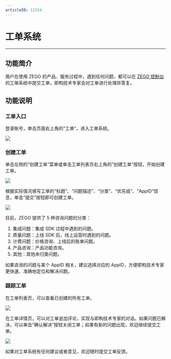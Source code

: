 ```yaml
---
articleID: 12154
---
```

# 工单系统

- - -

## 功能简介

用户在使用 ZEGO 的产品、服务过程中，遇到任何问题，都可以在 [ZEGO 控制台](https://console.zego.im/) 的工单系统中提交工单，即构技术专家会对工单进行处理并答复。


## 功能说明

### 工单入口

登录账号，单击页面右上角的“工单”，进入工单系统。

<Frame width="512" height="auto" caption=""><img src="https://doc-media.zego.im/sdk-doc/Pics/Consle/Ticket/TicketEnter.png" /></Frame>


### 创建工单

单击左侧的“创建工单”菜单或单击工单列表页右上角的“创建工单”按钮，开始创建工单。

<Frame width="512" height="auto" caption=""><img src="https://doc-media.zego.im/sdk-doc/Pics/Consle/Ticket/TicketCreate.png" /></Frame>

根据实际情况填写工单的“标题”、“问题描述”、“分类”、“优先级”、“AppID”信息，单击“提交”按钮即可创建工单。


<Frame width="512" height="auto" caption=""><img src="https://doc-media.zego.im/sdk-doc/Pics/Consle/Ticket/TicketContent.png" /></Frame>



目前，ZEGO 提供了 5 种咨询问题的分类：

1. 集成问题：集成 SDK 过程中遇到的问题。
2. 质量问题：上线 SDK 后，线上运营时遇到的问题。
3. 计费问题：价格咨询、上线后的账单问题。
4. 产品咨询：产品功能咨询。
5. 其他：其他未归类问题。

<Warning title="注意">



如果咨询的问题与某个 AppID 相关，建议选择对应的 AppID，方便即构技术专家更快速、准确地定位和解决问题。


</Warning>



### 跟踪工单

在工单列表页，可以查看已创建的所有工单。

<Frame width="512" height="auto" caption=""><img src="https://doc-media.zego.im/sdk-doc/Pics/Consle/Ticket/TicketList.png" /></Frame>

在工单详情页，可以对工单追加评论，实现与即构技术专家的对话。如果问题已解决，可以单击“确认解决”按钮关闭工单；如果有新的问题出现，欢迎继续提交工单。

<Frame width="512" height="auto" caption=""><img src="https://doc-media.zego.im/sdk-doc/Pics/Consle/Ticket/TicketResult.png" /></Frame>

<Note title="说明">


如果对工单系统有任何建议或者意见，欢迎随时提交工单反馈。

</Note>
